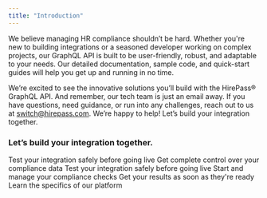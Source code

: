 ```yaml
---
title: "Introduction"
---
```


We believe managing HR compliance shouldn’t be hard.
Whether you're new to building integrations or a seasoned developer working on complex projects, our GraphQL API is built to be user-friendly, robust, and adaptable to your needs. Our detailed documentation, sample code, and quick-start guides will help you get up and running in no time.

We’re excited to see the innovative solutions you’ll build with the HirePass® GraphQL API. And remember, our tech team is just an email away. If you have questions, need guidance, or run into any challenges, reach out to us at [switch@hirepass.com](mailto:switch@hirepass.com). We’re happy to help\!
Let’s build your integration together.

### Let’s build your integration together.

<CardGroup cols={3}>
  <Card title="Environments" horizontal={false} href="https://docs.hirepass.com/environments/stage" img="/images/icon-environments.png">
    Test your integration safely before going live
  </Card>
  
  <Card title="GraphQL API" horizontal={false} href="https://docs.hirepass.com/environments/stage" img="/images/icon-graphql.png">
    Get complete control over your compliance data
  </Card>
  <Card title="Authentication" horizontal={false} href="https://docs.hirepass.com/graphql/api-authentication-key" img="/images/icon-auth.png">
    Test your integration safely before going live
  </Card>
  <Card title="Requests" horizontal={false} href="https://docs.hirepass.com/requests" img="/images/icon-requests.png">
Start and manage your compliance checks
  </Card>
  <Card title="Results" horizontal={false} href="https://docs.hirepass.com/results/managing-results" img="/images/icon-results.png">
    Get your results as soon as they're ready
  </Card>
  
  <Card title="Support" horizontal={false} href="mailto:trust@hirepass.com" img="/images/icon-support.png">
    Learn the specifics of our platform
  </Card>
</CardGroup>